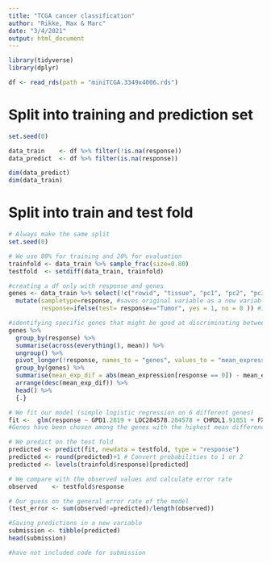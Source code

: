 ```yaml
---
title: "TCGA cancer classification"
author: "Rikke, Max & Marc"
date: "3/4/2021"
output: html_document
---
```


```r
library(tidyverse)
library(dplyr)
```

```r
df <- read_rds(path = "miniTCGA.3349x4006.rds") 
```

# Split into training and prediction set

```r
set.seed(0)

data_train    <- df %>% filter(!is.na(response))
data_predict  <- df %>% filter(is.na(response))                              

dim(data_predict)
dim(data_train)
```

# Split into train and test fold

```r
# Always make the same split
set.seed(0)

# We use 80% for training and 20% for evaluation
trainfold <- data_train %>% sample_frac(size=0.80)
testfold  <- setdiff(data_train, trainfold)
```

```r
#creating a df only with response and genes
genes <- data_train %>% select(!c("rowid", "tissue", "pc1", "pc2", "pc3")) %>% 
  mutate(sampletype=response, #saves original variable as a new variable called sampletype
         response=ifelse(test= response=="Tumor", yes = 1, no = 0 )) #1 = tumor, 0 = normal

#identifying specific genes that might be good at discriminating between cancer and normal by finding the genes with the biggest difference in mean expression between the two classes
genes %>% 
  group_by(response) %>% 
  summarise(across(everything(), mean)) %>% 
  ungroup() %>% 
  pivot_longer(!response, names_to = "genes", values_to = "mean_expression") %>% 
  group_by(genes) %>% 
  summarise(mean_exp_dif = abs(mean_expression[response == 0]) - mean_expression[response == 1]) %>% 
  arrange(desc(mean_exp_dif)) %>% 
  head() %>% 
  {.}
```


```r
# We fit our model (simple logistic regression on 6 different genes)
fit <-  glm(response ~ GPD1.2819 + LOC284578.284578 + CHRDL1.91851 + FXYD4.53828 + CLDN8.9073 + KCNJ1.3758, data = trainfold, family=binomial(link='logit'))
#Genes have been chosen among the genes with the highest mean difference in expression between the two classes using mixed selection by hand.

# We predict on the test fold
predicted <- predict(fit, newdata = testfold, type = "response")
predicted <- round(predicted)+1 # Convert probabilities to 1 or 2
predicted <- levels(trainfold$response)[predicted]

# We compare with the observed values and calculate error rate
observed    <- testfold$response

# Our guess on the general error rate of the model
(test_error <- sum(observed!=predicted)/length(observed)) 

#Saving predictions in a new variable
submission <- tibble(predicted)
head(submission)

#have not included code for submission
```


